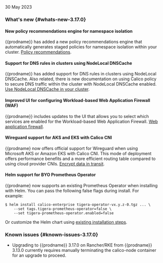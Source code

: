 30 May 2023

### What's new {#whats-new-3.17.0}

#### New policy recommendations engine for namespace isolation
{{prodname}} has added a new policy recommendations engine that automatically generates staged policies for namespace isolation within your cluster. [Policy recommendations](network-policy/recommendations/policy-recommendations.mdx).

#### Support for DNS rules in clusters using NodeLocal DNSCache
{{prodname}} has added support for DNS rules in clusters using NodeLocal DNSCache. Also related, there is new documentation on using Calico policy to secure DNS traffic within the cluster with NodeLocal DNSCache enabled. [Use NodeLocal DNSCache in your cluster](networking/configuring/node-local-dns-cache.mdx).

#### Improved UI for configuring Workload-based Web Application Firewall (WAF)
{{prodname}} includes updates to the UI that allows you to select which services are enabled for the Workload-based Web Application Firewall. [Web application firewall](threat/web-application-firewall.mdx).

#### Wireguard support for AKS and EKS with Calico CNI
{{prodname} now offers official support for Wireguard when using Microsoft AKS or Amazon EKS with Calico CNI. This mode of deployment offers performance benefits and a more efficient routing table compared to using cloud provider CNIs.  [Encrypt data in transit](compliance/encrypt-cluster-pod-traffic.mdx).

#### Helm support for BYO Prometheus Operator
{{prodname} now supports an existing Prometheus Operator when installing with Helm. You can pass the following false flags during install. For example:

```shell
$ helm install calico-enterprise tigera-operator-vx.y.z-0.tgz ... \
    --set tags.tigera-prometheus-operator=false \
    --set tigera-prometheus-operator.enabled=false
```
Or customize the Helm chart using [existing installation steps](getting-started/install-on-clusters/kubernetes/helm.mdx).

### Known issues {#known-issues-3.17.0}

* Upgrading to {{prodname}} 3.17.0 on Rancher/RKE from {{prodname}} 3.13.0 currently requires manually terminating the calico-node container for an upgrade to proceed.